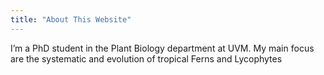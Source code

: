 ```yaml
---
title: "About This Website"
---
```


I'm a PhD student in the Plant Biology department at UVM.
My main focus are the systematic and evolution of tropical Ferns and Lycophytes
